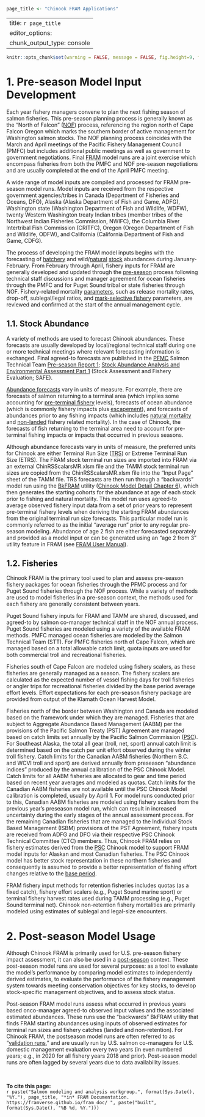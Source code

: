 ```r
page_title <- "Chinook FRAM Applications"
```

---
title: `r page_title`
editor_options: 
  chunk_output_type: console
---

```r
knitr::opts_chunk$set(warning = FALSE, message = FALSE, fig.height=9, fig.width=9)
```

# 1. Pre-season Model Input Development

Each year fishery managers convene to plan the next fishing season of salmon fisheries. This pre-season planning process is generally known as the "North of Falcon" (<a href = "https://framverse.github.io/fram_doc/calcs_glossary.html###North_of_Falcon_(NOF)" target = "_blank" title = "NOF: North of Falcon">NOF</a>) process, referencing the region north of Cape Falcon Oregon which marks the southern border of active management for Washington salmon stocks. The <span title = "NOF: North of Falcon">NOF</span> planning process coincides with the March and April meetings of the Pacific Fishery Management Council (<span title = "PFMC: Pacific Fishery Management Council">PMFC</span>) but includes additional public meetings as well as government to government negotiations. Final <a href = "https://framverse.github.io/fram_doc/calcs_glossary.html###Fishery_Regulation_Assessment_Model_(FRAM)" target = "_blank" title = "FRAM: Fishery Regulation Assessment Model">FRAM</a> model runs are a joint exercise which encompass fisheries from both the <span title = "PFMC: Pacific Fishery Management Council">PMFC</span> and <span title = "NOF: North of Falcon">NOF</span> pre-season negotiations and are usually completed at the end of the April <span title = "PFMC: Pacific Fishery Management Council">PMFC</span> meeting.

A wide range of model inputs are compiled and processed for <span title = "FRAM: Fishery Regulation Assessment Model">FRAM</span> pre-season model runs. Model inputs are received from the respective government agencies/tribes in Canada (Department of Fisheries and Oceans, <span title = "DFO: Department of Fisheries and Oceans">DFO</span>), Alaska (Alaska Department of Fish and Game, <span title = "ADFG: Alaska Department of Fish and Game">ADFG</span>), Washington state (Washington Department of Fish and Wildlife, <span title ="WDFW: Washington Department of Fish and Wildlife">WDFW</span>), twenty Western Washington treaty Indian tribes (member tribes of the Northwest Indian Fisheries Commission, <span title = "NWIFC: Northwest Indian Fisheries Commission">NWIFC</span>), the Columbia River Intertribal Fish Commission (<span title = "CRITFC: Columbia River Intertribal Fish Commission">CRITFC</span>), Oregon (Oregon Department of Fish and Wildlife, <span title = "ODFW: Oregon Department of Fish and Wildlife">ODFW</span>), and California (California Department of Fish and Game, <span title = "CDFG: California Department of Fish and Game">CDFG</span>). 

The process of developing the <span title = "FRAM: Fishery Regulation Assessment Model">FRAM</span> model inputs begins with the forecasting of <a href = "https://framverse.github.io/fram_doc/calcs_glossary.html###Hatchery" target = "_blank" title = "Hatchery">hatchery</a> and wild/<a href = "https://framverse.github.io/fram_doc/calcs_glossary.html###Natural" target = "_blank" title = "Natural">natural</a> <a href = "https://framverse.github.io/fram_doc/calcs_glossary.html###Stock" target = "_blank" title = "Stock">stock</a> abundances during January-February.  From February through April, fishery inputs for <span title = "FRAM: Fishery Regulation Assessment Model">FRAM</span> are generally developed and updated through the <a href = "https://framverse.github.io/fram_doc/calcs_glossary.html###Pre-season" target = "_blank" title = "Pre-season">pre-season</a> process following technical staff discussions and manager agreement for ocean fisheries through the <span title = "PFMC: Pacific Fishery Management Council">PMFC</span> and for 
Puget Sound tribal or state fisheries through <span title = "NOF: North of Falcon">NOF</span>.  Fishery-related mortality <a href = "https://framverse.github.io/fram_doc/calcs_glossary.html###Parameter" target = "_blank" title = "Parameter">parameters</a>, such as release mortality rates, drop-off, sublegal/legal ratios, and <a href = "https://framverse.github.io/fram_doc/calcs_glossary.html###Mark-selective_Fishery_(MSF)" target = "_blank" title = "MSF: Mark-selective fishery">mark-selective fishery</a> parameters, are reviewed and confirmed at the start of the annual management cycle. 

## 1.1. Stock Abundance

A variety of methods are used to forecast Chinook abundances.  These forecasts are usually developed by local/regional technical staff during one or more technical meetings where relevant forecasting information is exchanged.  Final agreed-to forecasts are published in the <a href = "https://framverse.github.io/fram_doc/calcs_glossary.html###Pacific_Fishery_Management_Council_(PFMC)" target = "_blank" title = "PFMC: Pacific Fishery Management Council">PFMC</a> Salmon Technical Team <a href = "https://www.pcouncil.org/documents/2021/03/2021-preseason-report-i.pdf/" target = "_blank" title = "Pre-season Report 1">Pre-season Report 1</a>; <a href = "https://www.dfw.state.or.us/agency/commission/minutes/19/03_Mar/E/Attachment%204_Preseason%20Report%20I.pdf" target = "_blank" title = "Stock Abundance Analysis and Environmental Assessment Part 1">Stock Abundance Analysis and Environmental Assessment Part 1</a> (Stock Assessment and Fishery Evaluation; <span title = "SAFE: Stock Assessment and Fishery Evaluation">SAFE</span>).

<a href = "https://framverse.github.io/fram_doc/calcs_glossary.html###Abundance_Forecast" target = "_blank" title = "Abundance forecasts">Abundance forecasts</a> vary in units of measure.  For example, there are forecasts of salmon returning to a terminal area (which implies some accounting for <a href = "https://framverse.github.io/fram_doc/calcs_glossary.html###Pre-terminal_Fishery" target = "_blank" title = "Pre-terminal fishery">pre-terminal fishery</a> levels), forecasts of ocean abundance (which is commonly fishery impacts plus <a href = "https://framverse.github.io/fram_doc/calcs_glossary.html###Escapement" target = "_blank" title = "Escapement">escapement</a>), and forecasts of abundances prior to any fishing impacts (which includes <a href = "https://framverse.github.io/fram_doc/calcs_glossary.html###Natural_Mortality" target = "_blank" title = "Natural mortality">natural mortality</a> and <a href = "https://framverse.github.io/fram_doc/calcs_glossary.html###Non-landedNon-retention_Mortality" target = "_blank" title = "Non-landed mortality">non-landed</a> fishery related mortality).  In the case of Chinook, the forecasts of fish returning to the terminal area need to account for pre-terminal fishing impacts or impacts that occurred in previous seasons.

Although abundance forecasts vary in units of measure, the preferred units for Chinook are either Terminal Run Size (<a href = "https://framverse.github.io/fram_doc/calcs_glossary.html###Terminal_Run_Size" target = "_blank" title = "TRS: Terminal run size">TRS</a>) or Extreme Terminal Run Size (<span title = "ETRS: Extreme Terminal Run Size">ETRS</span>). The <span title = "FRAM: Fishery Regulation Assessment Model">FRAM</span> stock terminal run sizes are imported into <span title = "FRAM: Fishery Regulation Assessment Model">FRAM</span> via an external ChinRSScalarsMR.xlsm file and the <span title = "TAMM: Terminal Area Management Module">TAMM</span> stock terminal run sizes are copied from the ChinRSScalarsMR.xlsm file into the "Input Page" sheet of the <span title = "TAMM: Terminal Area Management Module">TAMM</span> file. TRS forecasts are then run through a "backwards" model run using the <a title = "BkFRAM: Backwards FRAM" href = "https://framverse.github.io/fram_doc/calcs_glossary.html###Backwards_FRAM_(BkFRAM)" target = "_blank">BkFRAM</a> utility (<a href = "https://framverse.github.io/fram_doc/calcs_data_chin.html#6_Backwards_FRAM" target = "_blank" title = "Chinook Model Detail Chapter 6: BkFRAM">Chinook Model Detail Chapter 6</a>), which then generates the starting cohorts for the abundance at age of each stock prior to fishing and natural mortality. This model run uses agreed-to average observed fishery input data from a set of prior years to represent pre-terminal fishery levels when deriving the starting <span title = "FRAM: Fishery Regulation Assessment Model">FRAM</span> abundances from the original terminal run size forecasts. This particular model run is commonly referred to as the initial "average run" prior to any regular pre-season modeling.  Abundance of age 2 fish are either forecasted separately and provided as a model input or can be generated using an “age 2 from 3” utility feature in <span title = "FRAM: Fishery Regulation Assessment Model">FRAM</span> (see <a href = "https://framverse.github.io/fram_doc/user_prereq.html" target = "_blank">FRAM User Manual</a>).

## 1.2. Fisheries

Chinook <span title = "FRAM: Fishery Regulation Assessment Model">FRAM</span> is the primary tool used to plan and assess pre-season fishery packages for ocean fisheries through the <span title = "PFMC: Pacific Fishery Management Council">PFMC</span> process and for Puget Sound fisheries through the <span title = "NOF: North of Falcon">NOF</span> process.  While a variety of methods are used to model fisheries in a pre-season context, the methods used for each fishery are generally consistent between years.

Puget Sound fishery inputs for <span title = "FRAM: Fishery Regulation Assessment Model">FRAM</span> and <span title = "TAMM: Terminal Area Management Module">TAMM</span> are shared, discussed, and agreed-to by salmon co-manager technical staff in the <span title = "NOF: North of Falcon">NOF</span> annual process. Puget Sound fisheries are modeled using a variety of the available <span title = "FRAM: Fishery Regulation Assessment Model">FRAM</span> methods. <span title = "PFMC: Pacific Fishery Management Council">PMFC</span> managed ocean fisheries are modeled by the Salmon Technical Team (<span title = "SST: Salmon Technical Team">STT</span>). For <span title = "PFMC: Pacific Fishery Management Council">PMFC</span> fisheries north of Cape Falcon, which are managed based on a total allowable catch limit, quota inputs are used for both commercial troll and recreational fisheries.

Fisheries south of Cape Falcon are modeled using fishery scalers, as these fisheries are generally managed as a season. The fishery scalers are calculated as the expected number of vessel fishing days for troll fisheries or angler trips for recreational fisheries divided by the base period average effort levels. Effort expectations for each pre-season fishery package are provided from output of the Klamath Ocean Harvest Model.

Fisheries north of the border between Washington and Canada are modeled based on the framework under which they are managed.  Fisheries that are subject to Aggregate Abundance Based Management (<span title = "AABM: Aggregate Abundance Based Management">AABM</span>) per the provisions of the Pacific Salmon Treaty (<span title = "PST: Pacific Salmon Treaty">PST</span>) Agreement are managed based on catch limits set annually by the Pacific Salmon Commission (<a href = "https://framverse.github.io/fram_doc/calcs_glossary.html###Pacific_Salmon_Commission_(PSC)" target = "_blank" title = "PSC: Pacific Salmon Commission">PSC</a>). For Southeast Alaska, the total all gear (troll, net, sport) annual catch limit is determined based on the catch per unit effort observed during the winter troll fishery. Catch limits for the Canadian <span title = "AABM: Aggregate Abundance Based Management">AABM</span> fisheries (Northern <span title = "B.C.: British Columbia">B.C.</span> and <span title = "WCVI: West Coast Vancouver Island">WCVI</span> troll and sport) are derived annually from preseason “abundance indices” produced by the annual calibration of the <span title = "PSC: Pacific Salmon Commission">PSC</span> Chinook Model. Catch limits for all <span title = "AABM: Aggregate Abundance Based Management">AABM</span> fisheries are allocated to gear and time period based on recent year averages and modeled as quotas. Catch limits for the Canadian <span title = "AABM: Aggregate Abundance Based Management">AABM</span> fisheries are not available until the <span title = "PSC: Pacific Salmon Commission">PSC</span> Chinook Model calibration is completed, usually by April 1. For model runs conducted prior to this, Canadian <span title = "AABM: Aggregate Abundance Based Management">AABM</span> fisheries are modeled using fishery scalers from the previous year’s preseason model run, which can result in increased uncertainty during the early stages of the annual assessment process. For the remaining Canadian fisheries that are managed to the Individual Stock Based Management (<span title = "ISBM: Individual Stock Based Management">ISBM</span>) provisions of the <span title = "Pacific Salmon Treaty">PST</span> Agreement, fishery inputs are received from <span title = "ADFG: Alaska Department of Fish and Game">ADFG</span> and <span title = "DFO: Department of Fisheries and Oceans">DFO</span> via their respective <span title = "PSC: Pacific Salmon Commission">PSC</span> Chinook Technical Committee (<span title = "CTC: Chinook Technical Committee">CTC</span>) members. Thus, Chinook <span title = "FRAM: Fishery Regulation Assessment Model">FRAM</span> relies on fishery estimates derived from the <a href = "https://framverse.github.io/fram_doc/calcs_glossary.html###Pacific_Salmon_Commission_(PSC)" target = "_blank" title = "PSC: Pacific Salmon Commission">PSC</a> Chinook model to support <span title = "FRAM: Fishery Regulation Assessment Model">FRAM</span> model inputs for Alaskan and most Canadian fisheries.  The <span title = "PSC: Pacific Salmon Commission">PSC</span> Chinook model has better stock representation in these northern fisheries and consequently is assumed to provide a better representation of fishing effort changes relative to the <a href = "https://framverse.github.io/fram_doc/calcs_glossary.html###Base_Period" target = "_blank" title = "Base period">base period</a>.

<span title = "FRAM: Fishery Regulation Assessment Model">FRAM</span> fishery input methods for retention fisheries includes quotas (as a fixed catch), fishery effort scalers (e.g., Puget Sound marine sport) or terminal fishery harvest rates used during <span title = "TAMM: Terminal Area Management Module">TAMM</span> processing (e.g., Puget Sound terminal net). Chinook non-retention fishery mortalities are primarily modeled using estimates of sublegal and legal-size encounters.

# 2. Post-season Model Usage

Although Chinook <span title = "FRAM: Fishery Regulation Assessment Model">FRAM</span> is primarily used for U.S. pre-season fishery impact assessment, it can also be used in a <a href = https://framverse.github.io/fram_doc/calcs_glossary.html###Post-season" target = "_blank" title = "Post-season">post-season</a> context.  These post-season model runs are used for several purposes: as a tool to evaluate the model's performance by comparing model estimates to independently derived estimates, to evaluate the performance of the fishery management system towards meeting conservation objectives for key stocks, to develop stock-specific management objectives, and to assess stock status.

Post-season <span title = "FRAM: Fishery Regulation Assessment Model">FRAM</span> model runs assess what occurred in previous years based onco-manager agreed-to observed input values and the associated estimated abundances. These runs use the “backwards” <span title = "BkFRAM: Backwards FRAM" >BkFRAM</span> utility that finds <span title = "FRAM: Fishery Regulation Assessment Model">FRAM</span> starting abundances using inputs of observed estimates for terminal run sizes and fishery catches (landed and non-retention). For Chinook <span title = "FRAM: Fishery Regulation Assessment Model">FRAM</span>, the postseason model runs are often referred to as "<a href = "https://framverse.github.io/fram_doc/calcs_glossary.html###Validation_Runs" target = "_blank" title = "Validation runs">validation runs</a>," and are usually run by U.S. salmon co-managers for U.S. domestic management evaluation every two years (in even numbered years; e.g., in 2020 for all fishery years 2018 and prior). Post-season model runs are often lagged by several years due to data availability issues.

<br>

**To cite this page:** <br>
`r paste("Salmon modeling and analysis workgroup.", format(Sys.Date(), "%Y."), page_title, "*in* FRAM Documentation. https://framverse.github.io/fram_doc/ ", paste("built", format(Sys.Date(), "%B %d, %Y.")))`
